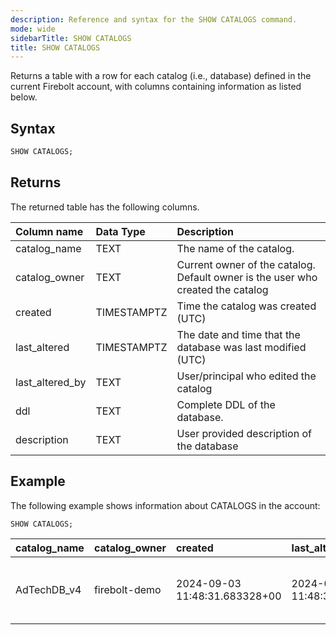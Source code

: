 ```yaml
---
description: Reference and syntax for the SHOW CATALOGS command.
mode: wide
sidebarTitle: SHOW CATALOGS
title: SHOW CATALOGS
---
```



Returns a table with a row for each catalog (i.e., database) defined in the current Firebolt account, with columns containing information as listed below.

## Syntax

```sql
SHOW CATALOGS;
```

## Returns

The returned table has the following columns.

| Column name     | Data Type   | Description                                                                     |
|:----------------|:------------|:--------------------------------------------------------------------------------|
| catalog_name    | TEXT        | The name of the catalog.                                                        |
| catalog_owner   | TEXT        | Current owner of the catalog. Default owner is the user who created the catalog |
| created         | TIMESTAMPTZ | Time the catalog was created (UTC)                                              |
| last_altered    | TIMESTAMPTZ | The date and time that the database was last modified (UTC)                     |
| last_altered_by | TEXT        | User/principal who edited the catalog                                           |
| ddl             | TEXT        | Complete DDL of the database.                                                   |
| description     | TEXT        | User provided description of the database                                       |

## Example

The following example shows information about CATALOGS in the account: 

```sql
SHOW CATALOGS;
```

| catalog_name | catalog_owner | created                       | last_altered                  | last_altered_by | ddl                                                              | description   |
|:-------------|:--------------|:------------------------------|:------------------------------|:----------------|:-----------------------------------------------------------------|:--------------|
| AdTechDB_v4  | firebolt-demo | 2024-09-03 11:48:31.683328+00 | 2024-09-03 11:48:31.683328+00 | firebolt-demo   | CREATE DATABAE AdTechDB_v4 () WITH DESCRIPTION=\'DB for AdTech\' | DB for AdTech |

